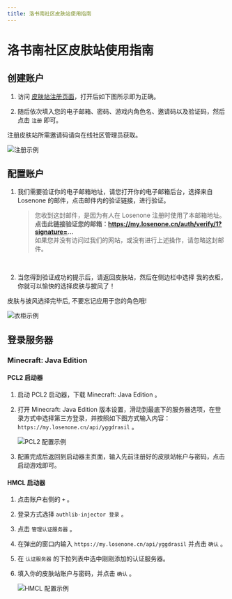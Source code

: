 ```yaml
---
title: 洛书南社区皮肤站使用指南
---
```




# 洛书南社区皮肤站使用指南


## 创建账户

1. 访问 [皮肤站注册页面](https://my.losenone.cn/auth/register)，打开后如下图所示即为正确。

2. 随后依次填入您的电子邮箱、密码、游戏内角色名、邀请码以及验证码，然后点击 `注册` 即可。

<Callout emoji="⚡️">
  注册皮肤站所需邀请码请向在线社区管理员获取。
</Callout>

   ![注册示例](../_images/wiki/losenone_skin_user_guide/register.png)


## 配置账户

1. 我们需要验证你的电子邮箱地址，请您打开你的电子邮箱后台，选择来自 Losenone 的邮件，点击邮件内的验证链接，进行验证。

   > 您收到这封邮件，是因为有人在 Losenone 注册时使用了本邮箱地址。\
   > **点击此链接验证您的邮箱：https://my.losenone.cn/auth/verify/1?signature=...** \
   > 如果您并没有访问过我们的网站，或没有进行上述操作，请忽略这封邮件。
   <br />
2. 当您得到验证成功的提示后，请返回皮肤站，然后在侧边栏中选择 我的衣柜，你就可以愉快的选择皮肤与披风了！

<Callout emoji="⚡️">
  皮肤与披风选择完毕后, 不要忘记应用于您的角色哦!
</Callout>

   ![衣柜示例](../_images/wiki/losenone_skin_user_guide/closet.png)


## 登录服务器

### Minecraft: Java Edition

#### PCL2 启动器

1. 启动 PCL2 启动器，下载 Minecraft: Java Edition 。
2. 打开 Minecraft: Java Edition 版本设置，滑动到最底下的服务器选项，在登录方式中选择第三方登录，并按照如下图方式输入内容：`https://my.losenone.cn/api/yggdrasil` 。

   ![PCL2 配置示例](../_images/wiki/losenone_skin_user_guide/pcl_conf.png)

3. 配置完成后返回到启动器主页面，输入先前注册好的皮肤站帐户与密码，点击启动游戏即可。

#### HMCL 启动器

1. 点击账户右侧的 `+` 。
2. 登录方式选择 `authlib-injector 登录` 。
3. 点击 `管理认证服务器` 。
4. 在弹出的窗口内输入 `https://my.losenone.cn/api/yggdrasil` 并点击 `确认` 。
5. 在 `认证服务器` 的下拉列表中选中刚刚添加的认证服务器。
6. 填入你的皮肤站账户与密码，并点击 `确认` 。

   ![HMCL 配置示例](../_images/wiki/losenone_skin_user_guide/hmcl_conf.png)
